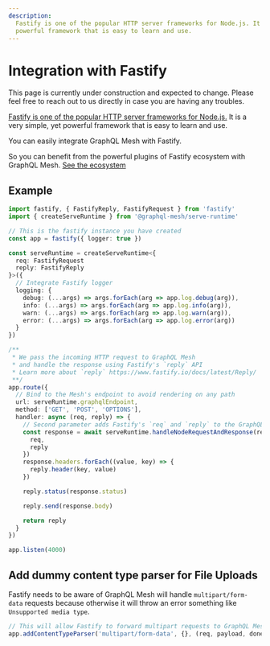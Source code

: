 ```yaml
---
description:
  Fastify is one of the popular HTTP server frameworks for Node.js. It is a very simple, yet
  powerful framework that is easy to learn and use.
---
```



# Integration with Fastify

<Callout>
  This page is currently under construction and expected to change. Please feel free to reach out to
  us directly in case you are having any troubles.
</Callout>

[Fastify is one of the popular HTTP server frameworks for Node.js.](https://www.fastify.io/) It is a
very simple, yet powerful framework that is easy to learn and use.

You can easily integrate GraphQL Mesh with Fastify.

So you can benefit from the powerful plugins of Fastify ecosystem with GraphQL Mesh.
[See the ecosystem](https://fastify.io/docs/latest/Guides/Ecosystem)

## Example

```ts
import fastify, { FastifyReply, FastifyRequest } from 'fastify'
import { createServeRuntime } from '@graphql-mesh/serve-runtime'

// This is the fastify instance you have created
const app = fastify({ logger: true })

const serveRuntime = createServeRuntime<{
  req: FastifyRequest
  reply: FastifyReply
}>({
  // Integrate Fastify logger
  logging: {
    debug: (...args) => args.forEach(arg => app.log.debug(arg)),
    info: (...args) => args.forEach(arg => app.log.info(arg)),
    warn: (...args) => args.forEach(arg => app.log.warn(arg)),
    error: (...args) => args.forEach(arg => app.log.error(arg))
  }
})

/**
 * We pass the incoming HTTP request to GraphQL Mesh
 * and handle the response using Fastify's `reply` API
 * Learn more about `reply` https://www.fastify.io/docs/latest/Reply/
 **/
app.route({
  // Bind to the Mesh's endpoint to avoid rendering on any path
  url: serveRuntime.graphqlEndpoint,
  method: ['GET', 'POST', 'OPTIONS'],
  handler: async (req, reply) => {
    // Second parameter adds Fastify's `req` and `reply` to the GraphQL Context
    const response = await serveRuntime.handleNodeRequestAndResponse(req, reply, {
      req,
      reply
    })
    response.headers.forEach((value, key) => {
      reply.header(key, value)
    })

    reply.status(response.status)

    reply.send(response.body)

    return reply
  }
})

app.listen(4000)
```

## Add dummy content type parser for File Uploads

Fastify needs to be aware of GraphQL Mesh will handle `multipart/form-data` requests because
otherwise it will throw an error something like `Unsupported media type`.

```ts
// This will allow Fastify to forward multipart requests to GraphQL Mesh
app.addContentTypeParser('multipart/form-data', {}, (req, payload, done) => done(null))
```
